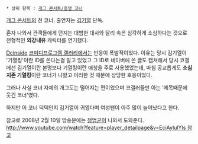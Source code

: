  * 상위 항목 : [[개그 콘서트/종영 코너]]
{{{#!html
<iframe width="420" height="315" src="//www.youtube.com/embed/sALFkb1iL4k" frameborder="0" allowfullscreen></iframe>
}}}

[[개그 콘서트]]의 전 코너. 출연자는 [[김기열#s-1|김기열]] 단독.

혼자 나와서 관객들에게 던지는 대범한 대사와 달리 속은 심각하게 소심하다는 것으로 전형적인 '''외강내유''' 캐릭터를 연기했다.

[[Dcinside]] [[코미디프로그램 갤러리]]에서는 반응이 폭발적이었다. 이유는 당시 김기열이 '기열킹'이란 ID를 쓴다는걸 알고 있었고 그 ID로 네이버에 쓴 글도 캡쳐해서 당시 코갤에선 김기열이란 본명보다 기열킹이란 애칭을 주로 사용했었는데, 마침 공교롭게도 '''소심지존 기열킹'''이란 코너가 나왔고 이러한 것 때문에 상당한 호응이었다.

그러나 사실 코너 자체의 개그도는 떨어지는 편이었으며 코갤러들만 아는 '제목때문에 웃긴 코너'였다.

하지만 이 코너 덕택인지 김기열이 귀엽다며 여성팬이 아주 많이 늘어났다고 한다.

참고로 2008년 2월 10일 방송분에는 [[정범균]]이 나와서 도와준다. [[http://www.youtube.com/watch?feature=player_detailpage&v=EciAylulYIs 참고]]
